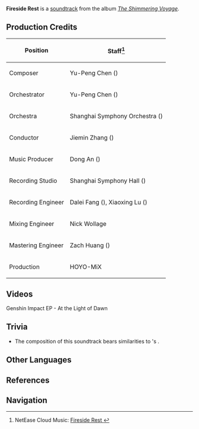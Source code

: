 {{Soundtrack Infobox
|title          =
|image          = The Shimmering Voyage.jpg
|album          = The Shimmering Voyage
|disc           = 2
|number         = 27
|featured       = GENSHIN CONCERT 2021 "Melodies of an Endless Journey" (CD)
|featured2      =
|featured3      =
|featured_disc  = A
|featured_disc2 =
|featured_disc3 =
|youtube_id     = U7LmE1oPILg
|youtube_time   = 701
|spotify_id     = 2YIWO74VXZCX4WSiCEGNQQ
|played_in      = Interior;Realm Mansion
|during         = [[Dawn Winery Manor]], [[Mondstadt Mansion: Windward Manor]]
|domain         =
|previous       = The Starlit Past
|next           = A Wicked Plot
}}
'''Fireside Rest''' is a [[soundtrack]] from the album ''[[The Shimmering Voyage]]''.

==Production Credits==
{| class="wikitable" style="text-align:left; height:0.5em"
! Position
! Staff<ref>NetEase Cloud Music: [https://music.163.com/#/song?id=1861576559 Fireside Rest {{zh|炉边小憩}}]</ref>
|-
! Composer
| Yu-Peng Chen ({{zh|陈致逸}})
|-
! Orchestrator
| Yu-Peng Chen ({{zh|陈致逸}})
|-
! Orchestra
| Shanghai Symphony Orchestra ({{zh|上海交响乐团}})
|-
! Conductor
| Jiemin Zhang ({{zh|张洁敏}})
|-
! Music Producer
| Dong An ({{zh|安栋}})
|-
! Recording Studio
| Shanghai Symphony Hall ({{zh|上海交响乐团音乐厅}})
|-
! Recording Engineer
| Dalei Fang ({{zh|房大磊}}), Xiaoxing Lu ({{zh|陆晓幸}})
|-
! Mixing Engineer
| Nick Wollage
|-
! Mastering Engineer
| Zach Huang ({{zh|黄巍}})
|-
! Production
| HOYO-MiX
|}

==Videos==
<gallery>
Genshin Impact EP - At the Light of Dawn
</gallery>

==Trivia==
* The composition of this soundtrack bears similarities to {{w|Johann Pachelbel}}'s {{w|Pachelbel's Canon|Canon in D}}.

==Other Languages==
{{Other Languages
|en      = Fireside Rest
|zhs     = 炉边小憩
|zhs_rm  = Lúbiān Xiǎoqì
|zht     = 爐邊小憩
|zht_rm  = Lúbiān Xiǎoqì
|zh_tl   = 
|ja      = 炉辺での小憩
|ja_rm   = Rohen de no Shoukei
|ja_tl   = Fireside Rest

}}

==References==
{{Reflist}}

==Navigation==
{{Soundtrack Navbox|The Shimmering Voyage}}